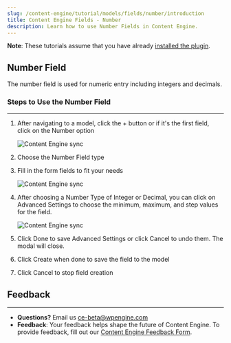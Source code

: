 ```yaml
---
slug: /content-engine/tutorial/models/fields/number/introduction
title: Content Engine Fields - Number
description: Learn how to use Number Fields in Content Engine.
---
```


**Note**: These tutorials assume that you have already [installed the plugin](../../introduction.mdx).

## Number Field

The number field is used for numeric entry including integers and decimals.

### Steps to Use the Number Field
---
1. After navigating to a model, click the + button or if it's the first field, click on the Number option

    ![Content Engine sync](../../../../images/Screen_Shot_2021-09-01_at_12.04.05_PM.png)

1. Choose the Number Field type

1. Fill in the form fields to fit your needs

    ![Content Engine sync](../../../../images/Screen_Shot_2021-09-01_at_12.05.01_PM.png)

1. After choosing a Number Type of Integer or Decimal, you can click on Advanced Settings to choose the minimum, maximum, and step values for the field.

    ![Content Engine sync](../../../../images/Screen_Shot_2021-09-01_at_12.05.33_PM.png)

1. Click Done to save Advanced Settings or click Cancel to undo them. The modal will close.

1. Click Create when done to save the field to the model

1. Click Cancel to stop field creation

## Feedback
---
- **Questions?** Email us ce-beta@wpengine.com
- **Feedback**: Your feedback helps shape the future of Content Engine. To provide feedback, fill out our [Content Engine Feedback Form](https://docs.google.com/forms/d/e/1FAIpQLSecvuZ_EMiTIOlTSwcW1JnPQcFbAcCOwGlhURkzBI8Ps9vFzA/viewform).
